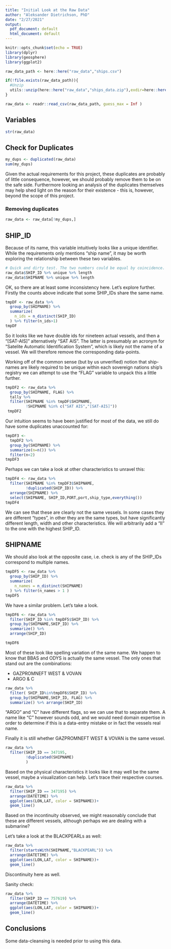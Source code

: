 ```yaml
---
title: "Initial Look at the Raw Data"
author: "Aleksander Dietrichson, PhD"
date: "2/27/2021"
output:
  pdf_document: default
  html_document: default
---
```


```r
knitr::opts_chunk$set(echo = TRUE)
library(dplyr)
library(geosphere)
library(ggplot2)
```


```r
raw_data_path <- here::here("raw_data","ships.csv")

if(!file.exists(raw_data_path)){
  #Unzip
  utils::unzip(here::here("raw_data","ships_data.zip"),exdir=here::here("raw_data"))
}

raw_data <- readr::read_csv(raw_data_path, guess_max = Inf ) 
```

## Variables
```r
str(raw_data)
```


## Check for Duplicates

```r
my_dups <- duplicated(raw_data)
sum(my_dups)
```

Given the actual requirements for this project, these duplicates are probably of little consequence, however, we should probably remove them to be on the safe side. Furthermore looking an analysis of the duplicates themselves may help shed light on the reason for their existence - this is, however, beyond the scope of this project.

### Removing duplicates

```r
raw_data <- raw_data[!my_dups,]
```

## SHIP_ID

Because of its name, this variable intuitively looks like a unique identifier. While the requirements only mentions "ship name", it may be worth exploring the relationship between these two variables.

```r
# Quick and dirty test. The two numbers could be equal by coincidence.
raw_data$SHIP_ID %>% unique %>% length
raw_data$SHIPNAME %>% unique %>% length
```

OK, so there are at least some inconsistency here. Let's explore further. Firstly the counts above indicate that some SHIP_IDs share the same name. 

```r
tmpDF <- raw_data %>% 
  group_by(SHIPNAME) %>% 
  summarize(
    n_ids = n_distinct(SHIP_ID)
  ) %>% filter(n_ids>1)
tmpDF
```

So it looks like we have double ids for nineteen actual vessels, and then a "[SAT-AIS]" alternatively "SAT AIS". The latter is presumably an acronym for "Satelite Automatic Identification System", which is likely not the name of a vessel. We will therefore remove the corresponding data-points. 

Working off of the common sense (but by us unverified) notion that ship-names are likely required to be unique within each sovereign nations ship's registry we can attempt to use the "FLAG" variable to unpack this a little further.

```r
tmpDF2 <- raw_data %>% 
  group_by(SHIPNAME, FLAG) %>% 
  tally %>% 
  filter(SHIPNAME %in% tmpDF$SHIPNAME,
         !SHIPNAME %in% c("SAT AIS","[SAT-AIS]"))
 tmpDF2 
```

Our intuition seems to have been justified for most of the data, we still do have some duplicates unaccounted for:

```r
tmpDF3 <- 
  tmpDF2 %>% 
  group_by(SHIPNAME) %>% 
  summarize(n=n()) %>% 
  filter(n<2)
tmpDF3
```

Perhaps we can take a look at other characteristics to unravel this:

```r
tmpDF4 <- raw_data %>% 
  filter(SHIPNAME %in% tmpDF3$SHIPNAME,
         !duplicated(SHIP_ID)) %>% 
  arrange(SHIPNAME) %>% 
  select(SHIPNAME, SHIP_ID,PORT,port,ship_type,everything())
tmpDF4
```

We can see that these are clearly not the same vessels. In some cases they are different "types", in other they are the same types, but have significantly different length, width and other characteristics. We will arbitrarily add a "II" to the one with the highest SHIP_ID.

## SHIPNAME

We should also look at the opposite case, i.e. check is any of the SHIP_IDs correspond to multiple names.

```r
tmpDF5 <- raw_data %>% 
  group_by(SHIP_ID) %>% 
  summarize(
    n_names = n_distinct(SHIPNAME)
  ) %>% filter(n_names > 1 )
tmpDF5
```

We have a similar problem. Let's take a look.

```r
tmpDF6 <- raw_data %>% 
  filter(SHIP_ID %in% tmpDF5$SHIP_ID) %>% 
  group_by(SHIPNAME,SHIP_ID) %>% 
  summarize() %>% 
  arrange(SHIP_ID)

tmpDF6
```

Most of these look like spelling variation of the same name. We happen to know that BBAS and ODYS is actually the same vessel. The only ones that stand out are the combinations:

* GAZPROMNEFT WEST	& VOVAN
* ARGO & C

```r

raw_data %>% 
  filter( SHIP_ID%in%tmpDF6$SHIP_ID) %>% 
  group_by(SHIPNAME,SHIP_ID, FLAG) %>% 
  summarize() %>% arrange(SHIP_ID)
```

"ARGO" and "C" have different flags, so we can use that to separate them. A name like "C" however sounds odd, and we would need domain expertise in order to determine if this is a data-entry mistake or in fact the vessels real name.

Finally it is still whether GAZPROMNEFT WEST	& VOVAN is the same vessel.

```r
raw_data %>% 
  filter(SHIP_ID == 347195,
         !duplicated(SHIPNAME)
         )
```

Based on the physical characteristics it looks like it may well be the same vessel, maybe a visualization can help. Let's trace their respective courses.

```r
raw_data %>% 
  filter(SHIP_ID == 347195) %>% 
  arrange(DATETIME) %>% 
  ggplot(aes(LON,LAT, color = SHIPNAME))+
  geom_line()
```

Based on the incontinuity observed, we might reasonably conclude that these are different vessels, although perhaps we are dealing with a submarine?


Let's take a look at the BLACKPEARLs as well:

```r
raw_data %>% 
  filter(startsWith(SHIPNAME,"BLACKPEARL")) %>% 
  arrange(DATETIME) %>% 
  ggplot(aes(LON,LAT, color = SHIPNAME))+
  geom_line()
```

Discontinuity here as well. 

Sanity check:
```r
raw_data %>% 
  filter(SHIP_ID == 757619) %>% 
  arrange(DATETIME) %>% 
  ggplot(aes(LON,LAT, color = SHIPNAME))+
  geom_line()
```

## Conclusions

Some data-cleansing is needed prior to using this data.